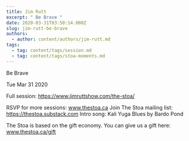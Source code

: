 ```yaml
---
title: Jim Rutt
excerpt: " Be Brave "
date: 2020-03-31T03:50:14.000Z
slug: jim-rutt-be-brave
authors:
  - author: content/authors/jim-rutt.md
tags:
  - tag: content/tags/session.md
  - tag: content/tags/stoa-moments.md
---
```




 Be Brave 

Tue Mar 31 2020

Full session: https://www.jimruttshow.com/the-stoa/

RSVP for more sessions: www.thestoa.ca
Join The Stoa mailing list: https://thestoa.substack.com
Intro song: Kali Yuga Blues by Bardo Pond

The Stoa is based on the gift economy. You can give us a gift here: www.thestoa.ca/gift


